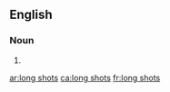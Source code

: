 ==English==

===Noun===
{{head|en|plural}}

# {{plural of|long shot|lang=en}}

[[ar:long shots]]
[[ca:long shots]]
[[fr:long shots]]